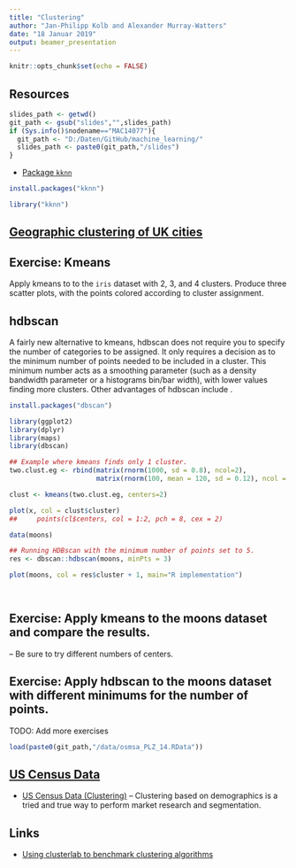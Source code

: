 ```yaml
---
title: "Clustering"
author: "Jan-Philipp Kolb and Alexander Murray-Watters"
date: "18 Januar 2019"
output: beamer_presentation
---
```


```r
knitr::opts_chunk$set(echo = FALSE)
```




## Resources


```r
slides_path <- getwd()
git_path <- gsub("slides","",slides_path)
if (Sys.info()$nodename=="MAC14077"){
  git_path <- "D:/Daten/GitHub/machine_learning/"
  slides_path <- paste0(git_path,"/slides")
}
```


- [Package `kknn`](https://cran.r-project.org/web/packages/kknn/kknn.pdf)

```r
install.packages("kknn")
```

```r
library("kknn")
```


## [Geographic clustering of UK cities](https://www.r-bloggers.com/geographic-clustering-of-uk-cities/)




## Exercise: Kmeans

Apply kmeans to to the `iris` dataset with 2, 3, and 4
clusters. Produce three scatter plots, with the points colored
according to cluster assignment.


## hdbscan

A fairly new alternative to kmeans, hdbscan does not require you to
specify the number of categories to be assigned. It only requires a
decision as to the minimum number of points needed to be included in a
cluster. This minimum number acts as a smoothing parameter (such as a
density bandwidth parameter or a histograms bin/bar width), with lower
values finding more clusters. Other advantages of hdbscan include .

```r
install.packages("dbscan")
```



```r
library(ggplot2)
library(dplyr)
library(maps)
library(dbscan)

## Example where kmeans finds only 1 cluster.
two.clust.eg <- rbind(matrix(rnorm(1000, sd = 0.8), ncol=2),
                      matrix(rnorm(100, mean = 120, sd = 0.12), ncol = 2))

clust <- kmeans(two.clust.eg, centers=2)

plot(x, col = clust$cluster)
##     points(cl$centers, col = 1:2, pch = 8, cex = 2)


```

```r





data(moons)

## Running HDBscan with the minimum number of points set to 5.
res <- dbscan::hdbscan(moons, minPts = 3)

plot(moons, col = res$cluster + 1, main="R implementation")
                                                                                                                                                                                              



```



## Exercise: Apply kmeans to the moons dataset and compare the results. 
-- Be sure to try different numbers of centers.


## Exercise: Apply hdbscan to the moons dataset with different minimums for the number of points. 

TODO: Add more exercises


```r
load(paste0(git_path,"/data/osmsa_PLZ_14.RData"))
```



## [US Census Data](https://elitedatascience.com/datasets)

- [US Census Data (Clustering)](https://archive.ics.uci.edu/ml/datasets/US+Census+Data+%281990%29) – Clustering based on demographics is a tried and true way to perform market research and segmentation.



## Links

- [Using clusterlab to benchmark clustering algorithms](https://www.r-bloggers.com/using-clusterlab-to-benchmark-clustering-algorithms/)
